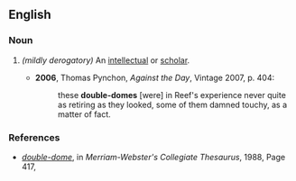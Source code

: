 ==English==

===Noun===
{{en-noun|head=[[double]]-[[dome]]}}

# {{context|slang}} ''(mildly derogatory)'' {{alternative spelling of|doubledome}} An [[intellectual]] or [[scholar]].
#*'''2006''', Thomas Pynchon, ''Against the Day'', Vintage 2007, p. 404:
#*:these '''double-domes''' [were] in Reef's experience never quite as retiring as they looked, some of them damned touchy, as a matter of fact.

===References===
* ''[http://books.google.com/books?id=9CDiT873388C&pg=PA417&dq=doubledome+egghead&lr=&ei=0RO1SpCDIoKGkATV8eUE#v=onepage&q=double-dome&f=false double-dome]'', in ''Merriam-Webster's Collegiate Thesaurus‎'', 1988, Page 417,